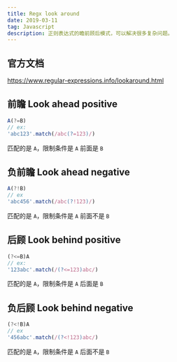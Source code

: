 ```yaml
---
title: Regx look around
date: 2019-03-11
tag: Javascript
description: 正则表达式的瞻前顾后模式，可以解决很多复杂问题。
---
```


## 官方文档
https://www.regular-expressions.info/lookaround.html

## 前瞻 Look ahead positive
```js
A(?=B)
// ex:
'abc123'.match(/abc(?=123)/)
```
匹配的是 `A`，限制条件是 `A` 前面是 `B`

## 负前瞻 Look ahead negative
```js
A(?!B)
// ex
'abc456'.match(/abc(?!123)/)
```
匹配的是 `A`，限制条件是 `A` 前面不是 `B`

## 后顾 Look behind positive
```js
(?<=B)A
// ex:
'123abc'.match(/(?<=123)abc/)
```
匹配的是 `A`，限制条件是 `A` 后面是 `B`

## 负后顾 Look behind negative
```js
(?<!B)A
// ex
'456abc'.match(/(?<!123)abc/)
```
匹配的是 `A`，限制条件是 `A` 后面不是 `B`